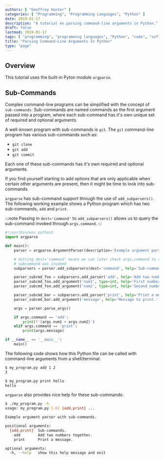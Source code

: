 ```yaml
---
authors: [ "Geoffrey Hunter" ]
categories: [ "Programming", "Programming Languages", "Python" ]
date: 2019-01-17
description: "A tutorial on parsing command-line arguments in Python."
draft: false
lastmod: 2019-01-17
tags: [ "programming", "programming languages", "Python", "code", "software", "argparse", "argument parser", "command-line", "CLI", "sub-commands" ]
title: "Parsing Command-Line Arguments In Python"
type: "page"
---
```


## Overview

This tutorial uses the built-in Pyton module `argparse`.

## Sub-Commands

Complex command-line programs can be simplified with the concept of `sub-commands`. Sub-commands are named commands as the first argument passed into a program, where each sub-command has it's own unique set of required and optional arguments.

A well-known program with sub-commands is `git`. The `git` command-line program has various sub-commands such as:

* `git clone`
* `git add`
* `git commit`

Each one of these sub-commands has it's own required and optional arguments.

If you find yourself starting to add options that are only applicable when certain other arguments are present, then it might be time to look into sub-commands.

`argparse` has sub-command support through the use of `add_subparsers()`. The following working example shows a Python program which has two sub-commands, `add` and `print`.

:::note
Passing in `dest='command'` to `add_subparsers()` allows us to query the sub-command invoked through `args.command`.
:::

```python
#!/usr/bin/env python3
import argparse

def main():
    parser = argparse.ArgumentParser(description='Example argument parser with sub-commands.')

    # Setting dest='command' means we can later check args.command to see what
    # subcommand was invoked
    subparsers = parser.add_subparsers(dest='command', help='Sub-commands.')

    parser_subcmd_foo = subparsers.add_parser('add', help='Add two numbers together.')
    parser_subcmd_foo.add_argument('num1', type=int, help='First number to add.')
    parser_subcmd_foo.add_argument('num2', type=int, help='Second number to add.')

    parser_subcmd_bar = subparsers.add_parser('print', help='Print a message.')
    parser_subcmd_bar.add_argument('message', help='Message to print.')

    args = parser.parse_args()

    if args.command == 'add':
        print(f'{args.num1 + args.num2}')
    elif args.command == 'print':
        print(args.message)

if __name__ == '__main__':
    main()
```

The following code shows how this Python file can be called with command-line arguments from a shell/terminal:

```sh
$ my_program.py add 1 2
3

$ my_program.py print hello
hello
```

`argparse` also provides nice help for these sub-commands:

```sh
$ ./my_program.py -h
usage: my_program.py [-h] {add,print} ...

Example argument parser with sub-commands.

positional arguments:
  {add,print}  Sub-commands.
    add        Add two numbers together.
    print      Print a message.

optional arguments:
  -h, --help   show this help message and exit
```
